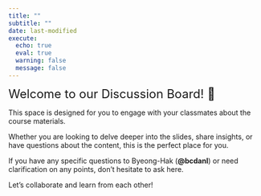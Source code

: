 ```yaml
---
title: ""
subtitle: ""
date: last-modified
execute: 
  echo: true
  eval: true
  warning: false
  message: false
---
```


<font size = "5">Welcome to our Discussion Board! 👋 </font>


This space is designed for you to engage with your classmates about the course materials.

Whether you are looking to delve deeper into the slides, share insights, or have questions about the content, this is the perfect place for you.

If you have any specific questions to Byeong-Hak (**@bcdanl**) or need clarification on any points, don't hesitate to ask here. 

Let's collaborate and learn from each other!

